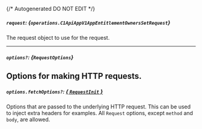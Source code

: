 {/* Autogenerated DO NOT EDIT  */}

##### `request`: *{`operations.C1ApiAppV1AppEntitlementOwnersSetRequest`}*
The request object to use for the request.

<Collapsible openLabel={Labels.showProperties} closeLabel={Labels.hideProperties}>
  <C1ApiAppV1AppEntitlementOwnersSetRequest />
</Collapsible>

---
##### `options?`: *{`RequestOptions`}*
Options for making HTTP requests.
---
##### `options.fetchOptions?`: [*{ `RequestInit` }*](https://developer.mozilla.org/en-US/docs/Web/API/Request/Request#options)
Options that are passed to the underlying HTTP request. This can be used to inject extra headers for examples. All `Request` options, except `method` and `body`, are allowed.

